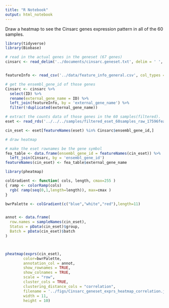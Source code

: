 ```yaml
---
title: "R Notebook"
output: html_notebook
---
```


Draw a heatmap to see the Cinsarc genes expression pattern in all of the 60 samples.

```r
library(tidyverse)
library(Biobase)
```


```r
# read in the actual genes in the geneset (67 genes)
cinsarc <- read_delim('../documents/cinsarc.geneset.txt', delim = ' ', col_types = cols(Chromosome = col_character()))


featureInfo <- read_csv('../data/feature_info_general.csv', col_types = cols(chromosome_name = col_character()))

# get the ensembl_gene_id of those genes
Cinsarc <- cinsarc %>%
  select(ID) %>%
  rename(external_gene_name = ID) %>%
  left_join(featureInfo, by = 'external_gene_name') %>%
  filter(!duplicated(external_gene_name))
```

```r
# extract the counts data of those genes in the 60 samples(filtered).
eset <- read_rds('../../../samples/filtered_eset_60samples_raw_17596features.RDS')

cin_eset <- eset[featureNames(eset) %in% Cinsarc$ensembl_gene_id,]
```

```r
# draw heatmap

# make the eset rownames be the gene symbol
fea_table <- data.frame(ensembl_gene_id = featureNames(cin_eset)) %>%
  left_join(Cinsarc, by = 'ensembl_gene_id')
featureNames(cin_eset) <- fea_table$external_gene_name

library(pheatmap)

colGradient <- function( cols, length, cmax=255 )
{ ramp <- colorRamp(cols)
  rgb( ramp(seq(0,1,length=length)), max=cmax )
}

bwrPalette <- colGradient(c("blue","white","red"),length=11) 


annot <- data.frame(
  row.names = sampleNames(cin_eset),
  Status = pData(cin_eset)$group,
  Batch = pData(cin_eset)$batch
)



pheatmap(exprs(cin_eset),
        color=bwrPalette, 
        annotation_col = annot,
        show_rownames = TRUE,
        show_colnames = TRUE,
        scale = "row",
        cluster_cols = TRUE,
        clustering_distance_cols = "correlation",
        filename = '../figs/Cinsarc_geneset_exprs_heatmap_correlation.jpg',
        width = 11,
        height = 10)
```

